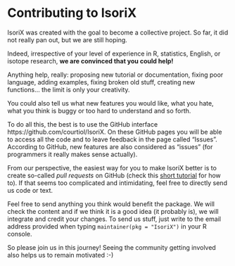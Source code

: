 # Contributing to IsoriX {#contrib}

IsoriX was created with the goal to become a collective project.
So far, it did not really pan out, but we are still hoping.

Indeed, irrespective of your level of experience in R, statistics, English, or isotope research, **we are convinced that you could help!**

Anything help, really: proposing new tutorial or documentation, fixing poor language, adding examples, fixing broken old stuff, creating new functions... the limit is only your creativity.

You could also tell us what new features you would like, what you hate, what you think is buggy or too hard to understand and so forth.

To do all this, the best is to use the GitHub interface https://github.com/courtiol/IsoriX.
On these GitHub pages you will be able to access all the code and to leave feedback in the page called "Issues".
According to GitHub, new features are also considered as "issues" (for programmers it really makes sense actually).

From our perspective, the easiest way for you to make IsoriX better is to create so-called *pull requests* on GitHub (check this [short tutorial](https://www.r-bloggers.com/2019/01/a-newbies-guide-to-making-a-pull-request-for-an-r-package/) for how to).
If that seems too complicated and intimidating, feel free to directly send us code or text.

Feel free to send anything you think would benefit the package.
We will check the content and if we think it is a good idea (it probably is), we will integrate and credit your changes.
To send us stuff, just write to the email address provided when typing `maintainer(pkg = "IsoriX")` in your R console.

So please join us in this journey! Seeing the community getting involved also helps us to remain motivated :-)
